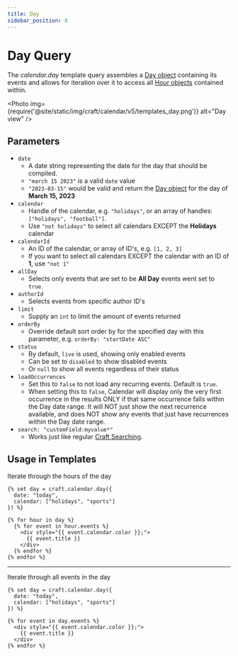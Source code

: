 ```yaml
---
title: Day
sidebar_position: 8
---
```



# Day Query

The _calendar.day_ template query assembles a [Day object](../objects/day.mdx) containing its events and allows for iteration over it to access all [Hour objects](../objects/hour.mdx) contained within.

<Photo
  img={require('@site/static/img/craft/calendar/v5/templates_day.png')}
  alt="Day view"
/>

## Parameters

- `date`
  - A date string representing the date for the day that should be compiled.
  - `"march 15 2023"` is a valid `date` value
  - `"2023-03-15"` would be valid and return the [Day object](../objects/day.mdx) for the day of **March 15, 2023**
- `calendar`
  - Handle of the calendar, e.g. `"holidays"`, or an array of handles: `["holidays", "football"]`.
  - Use `"not holidays"` to select all calendars EXCEPT the **Holidays** calendar
- `calendarId`
  - An ID of the calendar, or array of ID's, e.g. `[1, 2, 3]`
  - If you want to select all calendars EXCEPT the calendar with an ID of **1**, use `"not 1"`
- `allDay`
  - Selects only events that are set to be **All Day** events went set to `true`.
- `authorId`
  - Selects events from specific author ID's
- `limit`
  - Supply an `int` to limit the amount of events returned
- `orderBy`
  - Override default sort order by for the specified day with this parameter, e.g. `orderBy: "startDate ASC"`
- `status`
  - By default, `live` is used, showing only enabled events
  - Can be set to `disabled` to show disabled events
  - Or `null` to show all events regardless of their status
- `loadOccurrences`
  - Set this to `false` to not load any recurring events. Default is `true`.
  - When setting this to `false`, Calendar will display only the very first occurrence in the results ONLY if that same occurrence falls within the Day date range. It will NOT just show the next recurrence available, and does NOT show any events that just have recurrences within the Day date range.
- `search: "customField:myvalue*"`
  - Works just like regular [Craft Searching](https://craftcms.com/docs/4.x/searching.html).

## Usage in Templates

Iterate through the hours of the day

```twig showLineNumbers
{% set day = craft.calendar.day({
  date: "today",
  calendar: ["holidays", "sports"]
}) %}

{% for hour in day %}
  {% for event in hour.events %}
    <div style="{{ event.calendar.color }};">
      {{ event.title }}
    </div>
  {% endfor %}
{% endfor %}
```

---

Iterate through all events in the day

```twig showLineNumbers
{% set day = craft.calendar.day({
  date: "today",
  calendar: ["holidays", "sports"]
}) %}

{% for event in day.events %}
  <div style="{{ event.calendar.color }};">
    {{ event.title }}
  </div>
{% endfor %}
```
